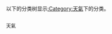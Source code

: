 以下的分类树显示[[:Category:天氣|:Category:天氣]]下的分类。
<div style="-moz-column-count:2; column-count:2; font-size:92%">
<categorytree>天氣</categorytree> 
</div>